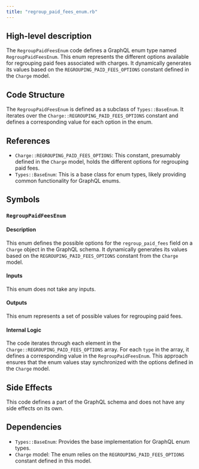 ```yaml
---
title: "regroup_paid_fees_enum.rb"
---
```


## High-level description
The `RegroupPaidFeesEnum` code defines a GraphQL enum type named `RegroupPaidFeesEnum`. This enum represents the different options available for regrouping paid fees associated with charges. It dynamically generates its values based on the `REGROUPING_PAID_FEES_OPTIONS` constant defined in the `Charge` model.

## Code Structure
The `RegroupPaidFeesEnum` is defined as a subclass of `Types::BaseEnum`. It iterates over the `Charge::REGROUPING_PAID_FEES_OPTIONS` constant and defines a corresponding value for each option in the enum.

## References
- `Charge::REGROUPING_PAID_FEES_OPTIONS`: This constant, presumably defined in the `Charge` model, holds the different options for regrouping paid fees.
- `Types::BaseEnum`: This is a base class for enum types, likely providing common functionality for GraphQL enums.

## Symbols

### `RegroupPaidFeesEnum`
#### Description
This enum defines the possible options for the `regroup_paid_fees` field on a `Charge` object in the GraphQL schema. It dynamically generates its values based on the `REGROUPING_PAID_FEES_OPTIONS` constant from the `Charge` model.

#### Inputs
This enum does not take any inputs.

#### Outputs
This enum represents a set of possible values for regrouping paid fees.

#### Internal Logic
The code iterates through each element in the `Charge::REGROUPING_PAID_FEES_OPTIONS` array. For each `type` in the array, it defines a corresponding value in the `RegroupPaidFeesEnum`. This approach ensures that the enum values stay synchronized with the options defined in the `Charge` model.

## Side Effects
This code defines a part of the GraphQL schema and does not have any side effects on its own.

## Dependencies
- `Types::BaseEnum`: Provides the base implementation for GraphQL enum types.
- `Charge` model: The enum relies on the `REGROUPING_PAID_FEES_OPTIONS` constant defined in this model.
